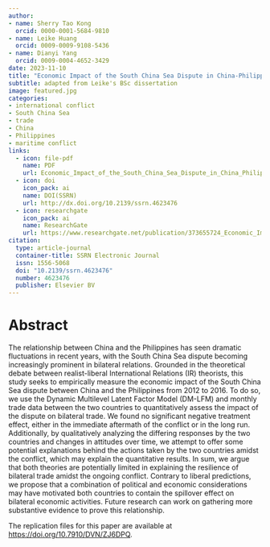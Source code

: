 ```yaml
---
author: 
- name: Sherry Tao Kong
  orcid: 0000-0001-5684-9810
- name: Leike Huang
  orcid: 0009-0009-9108-5436
- name: Dianyi Yang
  orcid: 0009-0004-4652-3429
date: 2023-11-10
title: "Economic Impact of the South China Sea Dispute in China-Philippines Relations from 2012 to 2016: A DM-LFM analysis"
subtitle: adapted from Leike's BSc dissertation
image: featured.jpg
categories:
- international conflict
- South China Sea
- trade
- China
- Philippines
- maritime conflict
links:
  - icon: file-pdf
    name: PDF
    url: Economic_Impact_of_the_South_China_Sea_Dispute_in_China_Philippines_Relations_from_2012_to_2016.pdf
  - icon: doi
    icon_pack: ai
    name: DOI(SSRN)
    url: http://dx.doi.org/10.2139/ssrn.4623476
  - icon: researchgate
    icon_pack: ai
    name: ResearchGate
    url: https://www.researchgate.net/publication/373655724_Economic_Impact_of_the_South_China_Sea_Dispute_in_China-Philippines_Relations_from_2012_to_2016_A_DM-LFM_Analysis
citation:
  type: article-journal
  container-title: SSRN Electronic Journal
  issn: 1556-5068
  doi: "10.2139/ssrn.4623476"
  number: 4623476
  publisher: Elsevier BV
---
```


# Abstract

The relationship between China and the Philippines has seen dramatic fluctuations in recent years, with the South China Sea dispute becoming increasingly prominent in bilateral relations. Grounded in the theoretical debate between realist-liberal International Relations (IR) theorists, this study seeks to empirically measure the economic impact of the South China Sea dispute between China and the Philippines from 2012 to 2016. To do so, we use the Dynamic Multilevel Latent Factor Model (DM-LFM) and monthly trade data between the two countries to quantitatively assess the impact of the dispute on bilateral trade. We found no significant negative treatment effect, either in the immediate aftermath of the conflict or in the long run. Additionally, by qualitatively analyzing the differing responses by the two countries and changes in attitudes over time, we attempt to offer some potential explanations behind the actions taken by the two countries amidst the conflict, which may explain the quantitative results. In sum, we argue that both theories are potentially limited in explaining the resilience of bilateral trade amidst the ongoing conflict. Contrary to liberal predictions, we propose that a combination of political and economic considerations may have motivated both countries to contain the spillover effect on bilateral economic activities. Future research can work on gathering more substantive evidence to prove this relationship.

The replication files for this paper are available at [https://doi.org/10.7910/DVN/ZJ6DPQ](https://doi.org/10.7910/DVN/ZJ6DPQ).